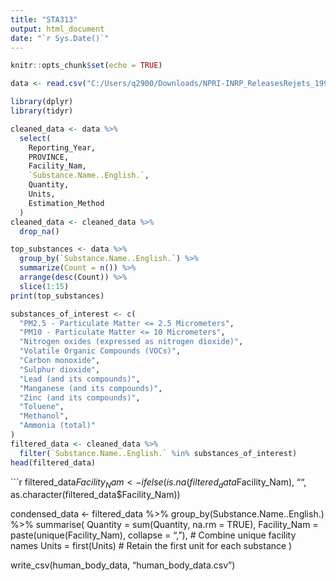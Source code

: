 ---
title: "STA313"
output: html_document
date: "`r Sys.Date()`"
---

```{r setup, include=FALSE}
knitr::opts_chunk$set(echo = TRUE)
```

```{r}
data <- read.csv("C:/Users/q2900/Downloads/NPRI-INRP_ReleasesRejets_1993-present.csv", fileEncoding = "latin1")
```


```{r}
library(dplyr)
library(tidyr)

cleaned_data <- data %>%
  select(
    Reporting_Year,             
    PROVINCE,   
    Facility_Nam,               
    `Substance.Name..English.`,  
    Quantity,                   
    Units,                       
    Estimation_Method            
  )
cleaned_data <- cleaned_data %>%
  drop_na()

```

```{r}
top_substances <- data %>%
  group_by(`Substance.Name..English.`) %>%
  summarize(Count = n()) %>%
  arrange(desc(Count)) %>%
  slice(1:15) 
print(top_substances)

```
```{r}
substances_of_interest <- c(
  "PM2.5 - Particulate Matter <= 2.5 Micrometers",
  "PM10 - Particulate Matter <= 10 Micrometers",
  "Nitrogen oxides (expressed as nitrogen dioxide)",
  "Volatile Organic Compounds (VOCs)",
  "Carbon monoxide",
  "Sulphur dioxide",
  "Lead (and its compounds)",
  "Manganese (and its compounds)",
  "Zinc (and its compounds)",
  "Toluene",
  "Methanol",
  "Ammonia (total)"
)
filtered_data <- cleaned_data %>%
  filter(`Substance.Name..English.` %in% substances_of_interest)
head(filtered_data)
```

```{r}

filtered_data$Facility_Nam <- ifelse(is.na(filtered_data$Facility_Nam), "", as.character(filtered_data$Facility_Nam))


condensed_data <- filtered_data %>%
  group_by(Substance.Name..English.) %>%
  summarise(
    Quantity = sum(Quantity, na.rm = TRUE),
    Facility_Nam = paste(unique(Facility_Nam), collapse = ", "),  # Combine unique facility names
    Units = first(Units)  # Retain the first unit for each substance
  )

write_csv(human_body_data, "human_body_data.csv")
